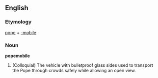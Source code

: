 ==English==
===Etymology===
[[pope]] + [[-mobile]]

===Noun===
'''popemobile'''
# (Colloquial) The vehicle with bulletproof glass sides used to transport the Pope through crowds safely while allowing an open view.